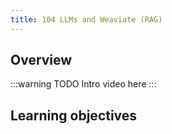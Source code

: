 ```yaml
---
title: 104 LLMs and Weaviate (RAG)
---
```

<!-- Like a subject number (e.g. CS101) -->

## Overview

<!-- Provide context for this course, in addition to the concrete learning goals and outcomes. Why would someone want to do this unit? -->

:::warning TODO
Intro video here
:::

## <i class="fa-solid fa-bullseye-arrow"></i> Learning objectives


<LearningGoalsExp />


<!-- Replace unitName with name from `unitData.js` - will pull in learning goals and outcomes -->
<LearningGoals unitName="hello_weaviate"/>


<GiscusDocComment />
